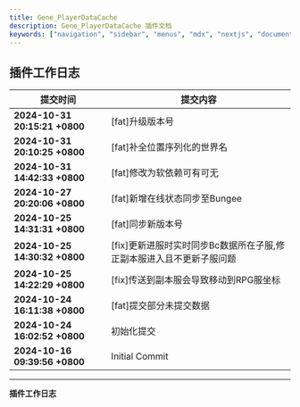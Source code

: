 ```yaml
---
title: Gene_PlayerDataCache
description: Gene_PlayerDataCache 插件文档
keywords: ["navigation", "sidebar", "menus", "mdx", "nextjs", "documents"]
---
```


## 插件工作日志

| 提交时间                              | 提交内容                                                                          |
|--------------------------------------|---------------------------------------------------------------------------------|
| **2024-10-31 20:15:21 +0800** | [fat]升级版本号 |
| **2024-10-31 20:10:25 +0800** | [fat]补全位置序列化的世界名 |
| **2024-10-31 14:42:33 +0800** | [fat]修改为软依赖可有可无 |
| **2024-10-27 20:20:06 +0800** | [fat]新增在线状态同步至Bungee |
| **2024-10-25 14:31:31 +0800** | [fat]同步新版本号 |
| **2024-10-25 14:30:32 +0800** | [fix]更新进服时实时同步Bc数据所在子服,修正副本服进入且不更新子服问题 |
| **2024-10-25 14:22:29 +0800** | [fix]传送到副本服会导致移动到RPG服坐标 |
| **2024-10-24 16:11:38 +0800** | [fat]提交部分未提交数据 |
| **2024-10-24 16:02:52 +0800** | 初始化提交 |
| **2024-10-16 09:39:56 +0800** | Initial Commit |

---
**插件工作日志**





